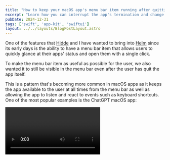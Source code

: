 ```yaml
---
title: "How to keep your macOS app's menu bar item running after quitting the app"
excerpt: "Learn how you can interrupt the app's termination and change your app's activation policy to keep the menu bar item running after the app has been quit."
pubDate: 2024-12-31
tags: ['swift', 'app-kit', 'swiftui']
layout: ../../layouts/BlogPostLayout.astro
---
```



One of the features that [Hidde](https://x.com/hiddevdploeg) and I have wanted to bring into [Helm](https://helm-app.com/) since its early days is the ability to have a menu bar item that allows users to quickly glance at their apps' status and open them with a single click.

To make the menu bar item as useful as possible for the user, we also wanted it to still be visible in the menu bar even after the user has quit the app itself. 

This is a pattern that's becoming more common in macOS apps as it keeps the app available to the user at all times from the menu bar as well as allowing the app to listen and react to events such as keyboard shortcuts. One of the most popular examples is the ChatGPT macOS app:

<Video name="chat-gpt-app-demo.mp4" />

I actually prefer this to what some other apps do, which is launching helper apps or agents that run in the background and that are harder to quit. With this approach, the user has full control over the app and can quit it at any time from the menu bar.

## Writing a `MenuBarExtra`

Adding a menu bar item to your app using SwiftUI is very simple. You just need to add a `MenuBarExtra` to your app's `App` struct and provide it with the view that should display when the user clicks on the menu bar item:

```swift:HelmApp.swift
@main
struct HelmApp: App {
    // ...

    var body: some Scene {
        // ...
        MenuBarExtra("Helm for App Store Connect", image: "helm-menubar") {
            MenuBarView()
        }
        .menuBarExtraStyle(.window)
    }
}
```

With just these few lines of code, a new menu bar item will appear whenever your app is running and, when clicked, will display the `MenuBarView` view:

<Video name="menu-bar-demo.mp4" />

Unfortunately, the menu bar item will disappear as soon as the user quits the app as it is attached to the same app's process and, to keep it running, we need to write some additional code.

## Interrupting the app's termination

As you will probably have guessed by now, the keep to keeping the menu bar item visible after the user quits the app is to not let the app terminate. 

Apple provides developers with a way to control and modify the app's termination process by implementing the [applicationShouldTerminate]() method in the app's delegate.

```swift:NSApplicationDelegate.swift
func applicationShouldTerminate(_ sender: NSApplication) -> NSApplication.TerminateReply
```

This method is called whenever the app is about to terminate and expects the developer to return a `TerminateReply` value, which can be one of the following:

```swift:TerminateReply.swift
public enum TerminateReply : UInt, @unchecked Sendable {
    case terminateCancel = 0
    case terminateNow = 1
    case terminateLater = 2
}
```

By listening to these termination events and returning `terminateCancel`, we can interrupt the app's termination and keep it running to keep the menu bar item visible. However, doing so will not close any of the windows and will also keep both the dock icon as if the app was still open and the app icon visible in the app switcher, which would be counterintuitive to the user.

To solve this, we can manually close all the windows and change the app's activation policy to `.accessory`, which will hide the dock icon and remove the app from the app switcher:

```swift:AppDelegate.swift
import Foundation
import Cocoa

class AppDelegate: NSObject, NSApplicationDelegate {
    func applicationShouldTerminate(_ sender: NSApplication) -> NSApplication.TerminateReply {
        guard sender.activationPolicy() != .accessory else {
            return .terminateNow
        }

        return quit(sender)
    }
    
    private func quit(_ app: NSApplication) -> NSApplication.TerminateReply {
        app.windows.filter { $0.title != "Item-0" }.forEach { $0.close() }
        app.setActivationPolicy(.accessory)
        return .terminateCancel
    }
}
```

> Note how the snippet above closes all the windows except for the one with the title "Item-0". This is because the `MenuBarExtra` view is displayed in a window with this title and we must keep it open to ensure the user can still interact with the menu bar item. While it seems to do the job, I am not certain this is the best way to handle this and I would love to hear your thoughts on this. 

To make use of the new `AppDelegate` class in `SwiftUI`, we must explicitly declare it in the `@main` App struct:

```swift:HelmApp.swift
@main
struct HelmApp: App {
    @NSApplicationDelegateAdaptor(AppDelegate.self) var appDelegate
    
    // ...
}
```

## Quitting from the menu bar item

Now that we have interrupted the app's termination process, we need to add a button to the menu bar item that allows the user to quit the app at any time. If the app is running with the `regular` activation policy and the user clicks on the quit button in the menu bar item, the app should terminate as expected:

```swift:MenuBarView.swift
import SwiftUI

struct MenuBarView: View {
    @AppStorage("shouldTerminate", store: Global.groupDefaults) var shouldTerminate: Bool = false
    
    var body: some View {
        VStack(spacing: 6) {
            Button(action: {
                shouldTerminate = true
                NSApplication.shared.terminate(self)
            }) {
                HStack {
                    Text("Quit Helm Completely")
                    Spacer()
                    Text("⌘ Q")
                        .foregroundStyle(.tertiary)
                }
            }
            .keyboardShortcut("q", modifiers: .command)
            .padding([.horizontal, .bottom], 6)
        }
    }
}
```

As well as invoking the termination process, we are also setting a small flag in the app's `UserDefaults` to quit the app completely and to be able to tell that the user has clicked on the quit button in the menu bar item from the app's delegate:

```swift:AppDelegate.swift
import Foundation
import Cocoa

class AppDelegate: NSObject, NSApplicationDelegate {
    func applicationShouldTerminate(_ sender: NSApplication) -> NSApplication.TerminateReply {
        quit(sender)
    }
    
    private func quit(_ app: NSApplication) -> NSApplication.TerminateReply {
        let shouldTerminate = Global.groupDefaults.bool(forKey: "shouldTerminate")
        guard !shouldTerminate, app.activationPolicy() != .accessory else { return .terminateNow }

        app.windows.filter { $0.title != "Item-0" }.forEach { $0.close() }
        app.setActivationPolicy(.accessory)
        return .terminateCancel
    }
}
```

> You don't really need to use `UserDefaults` to store the `shouldTerminate` flag and you can set a variable on the `AppDelegate` class instead. What I wish you could do though is to get more information about the `sender` that is passed to the `terminate` method from the `AppDelegate`.

## Switching back to the regular activation policy

If the user has quit the app and wants to open the app back up from the menu bar, you will need to add some code to change the app's activation policy so that the app shows in the dock icon and the app switcher and bring the latest open window back to the front:

```swift:MenuBarView.swift
import SwiftUI

struct MenuBarView: View {
    // ...
    @Environment(\.openWindow) var openWindow
    
    var body: some View {
        VStack(spacing: 6) {
            Button {
                openWindow(id: "helmStart")
                
                if NSApp.activationPolicy() == .accessory {
                    // https://stackoverflow.com/a/73873296
                    NSApp.unhide(self)
                    
                    if let window = NSApp.windows.first {
                        window.makeKeyAndOrderFront(self)
                        window.setIsVisible(true)
                    }
                    
                    NSApp.setActivationPolicy(.regular)
                }
            } label: {
                HStack {
                    Text("Open Helm…")
                    Spacer()
                    Text("⌘ O")
                        .foregroundStyle(.tertiary)
                }
            }
            .keyboardShortcut("o", modifiers: .command)
            .padding(.horizontal, 6)

            Divider()

            // ...
        }
    }
}
```

## Allowing the user to opt-out

While this solution works great and keeps the menu bar item visible at all times, some users might want to opt out of this behavior and quit the app completely when they close the app's window. For this reason, I would suggest that you add a setting in your app's preferences that the user can toggle to enable or disable this feature:

```swift:AppDelegate.swift
import Foundation
import Cocoa

class AppDelegate: NSObject, NSApplicationDelegate {
    func applicationShouldTerminate(_ sender: NSApplication) -> NSApplication.TerminateReply {
        quit(sender)
    }
    
    private func quit(_ app: NSApplication) -> NSApplication.TerminateReply {
        let shouldTerminate = Global.groupDefaults.bool(forKey: "shouldTerminate")
        let keepMenuBarItemRunningOnQuit = Global.groupDefaults.bool(forKey: "keepMenuBarRunningOnQuit")
        guard !shouldTerminate, keepMenuBarItemRunningOnQuit, app.activationPolicy() != .accessory else { return .terminateNow }

        app.windows.filter { $0.title != "Item-0" }.forEach { $0.close() }
        app.setActivationPolicy(.accessory)
        return .terminateCancel
    }
}
```
